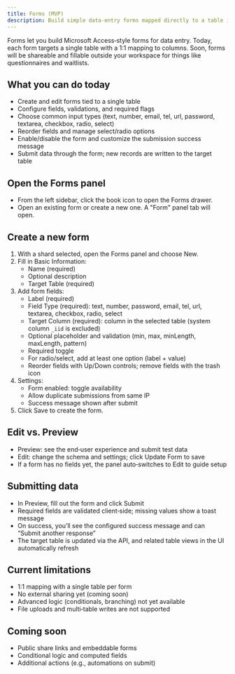 ```yaml
---
title: Forms (MVP)
description: Build simple data‑entry forms mapped directly to a table in your shard
---
```


Forms let you build Microsoft Access‑style forms for data entry. Today, each form targets a single table with a 1:1 mapping to columns. Soon, forms will be shareable and fillable outside your workspace for things like questionnaires and waitlists.

## What you can do today

- Create and edit forms tied to a single table
- Configure fields, validations, and required flags
- Choose common input types (text, number, email, tel, url, password, textarea, checkbox, radio, select)
- Reorder fields and manage select/radio options
- Enable/disable the form and customize the submission success message
- Submit data through the form; new records are written to the target table

## Open the Forms panel

- From the left sidebar, click the book icon to open the Forms drawer.
- Open an existing form or create a new one. A "Form" panel tab will open.

## Create a new form

1. With a shard selected, open the Forms panel and choose New.
2. Fill in Basic Information:
   - Name (required)
   - Optional description
   - Target Table (required)
3. Add form fields:
   - Label (required)
   - Field Type (required): text, number, password, email, tel, url, textarea, checkbox, radio, select
   - Target Column (required): column in the selected table (system column `_iid` is excluded)
   - Optional placeholder and validation (min, max, minLength, maxLength, pattern)
   - Required toggle
   - For radio/select, add at least one option (label + value)
   - Reorder fields with Up/Down controls; remove fields with the trash icon
4. Settings:
   - Form enabled: toggle availability
   - Allow duplicate submissions from same IP
   - Success message shown after submit
5. Click Save to create the form.

## Edit vs. Preview

- Preview: see the end‑user experience and submit test data
- Edit: change the schema and settings; click Update Form to save
- If a form has no fields yet, the panel auto‑switches to Edit to guide setup

## Submitting data

- In Preview, fill out the form and click Submit
- Required fields are validated client‑side; missing values show a toast message
- On success, you’ll see the configured success message and can “Submit another response”
- The target table is updated via the API, and related table views in the UI automatically refresh

## Current limitations

- 1:1 mapping with a single table per form
- No external sharing yet (coming soon)
- Advanced logic (conditionals, branching) not yet available
- File uploads and multi‑table writes are not supported

## Coming soon

- Public share links and embeddable forms
- Conditional logic and computed fields
- Additional actions (e.g., automations on submit)
